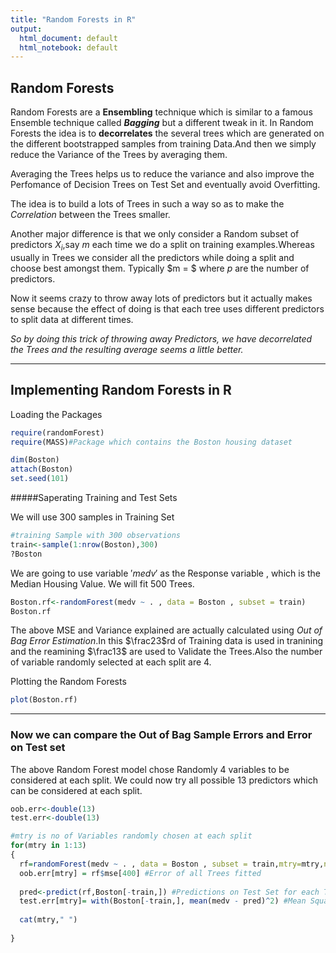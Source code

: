 ```yaml
---
title: "Random Forests in R"
output:
  html_document: default
  html_notebook: default
---
```



## Random Forests 

Random Forests are a __Ensembling__ technique which is similar to a famous Ensemble technique called  *__Bagging__* but a different tweak in it. In Random Forests the idea is to __decorrelates__ the several trees which are generated on the different bootstrapped samples from training Data.And then we simply reduce the Variance of the Trees by averaging them. 

Averaging the Trees helps us to reduce the variance and also improve the Perfomance of Decision Trees on Test Set and eventually avoid Overfitting.

The idea is to build a lots of Trees in such a way so as to make the *Correlation* between the Trees smaller.

Another major difference is that we only consider a Random subset of predictors $X_i$,say $m$ each time we do a split on training examples.Whereas usually in Trees we consider all the predictors while doing a split and choose best amongst them. Typically  $m = \sqrt{p} $ where $p$ are the number of predictors.

Now it seems crazy to throw away lots of predictors but it actually makes sense because the effect of doing is that each tree uses different predictors to split data at different times.

*So by doing this trick of throwing away Predictors, we have decorrelated the Trees and the resulting average seems a little better. *



-----


## Implementing Random Forests in R

Loading the Packages

```r
require(randomForest)
require(MASS)#Package which contains the Boston housing dataset

dim(Boston)
attach(Boston)
set.seed(101)

```


#####Saperating Training and Test Sets

We will use 300 samples in Training Set

```r
#training Sample with 300 observations
train<-sample(1:nrow(Boston),300)
?Boston  

```

We are going to use variable $'medv'$ as the Response variable , which is the Median Housing Value.
We will fit 500 Trees. 
```r
Boston.rf<-randomForest(medv ~ . , data = Boston , subset = train)
Boston.rf
```
The above MSE and Variance explained are actually calculated using *Out of Bag Error Estimation*.In this $\frac23$rd of Training data is used in tranining and the reamining $\frac13$ are used to Validate the Trees.Also the number of variable randomly selected  at each split are 4.


Plotting the Random Forests
```r
plot(Boston.rf)
```



-----


### Now we can compare the Out of Bag Sample Errors and Error on Test set

The above Random Forest model chose Randomly 4 variables to be considered at each split.
We could now try all possible 13 predictors which can be considered at each split.

```r
oob.err<-double(13)
test.err<-double(13)

#mtry is no of Variables randomly chosen at each split
for(mtry in 1:13) 
{
  rf=randomForest(medv ~ . , data = Boston , subset = train,mtry=mtry,ntree=400) 
  oob.err[mtry] = rf$mse[400] #Error of all Trees fitted
  
  pred<-predict(rf,Boston[-train,]) #Predictions on Test Set for each Tree
  test.err[mtry]= with(Boston[-train,], mean(medv - pred)^2) #Mean Squared Test Error
  
  cat(mtry," ")
  
}


```




